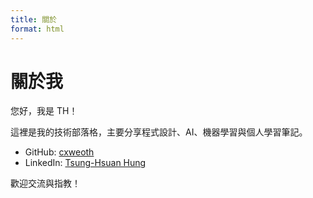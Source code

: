 ```yaml
---
title: 關於
format: html
---
```


# 關於我

您好，我是 TH！

這裡是我的技術部落格，主要分享程式設計、AI、機器學習與個人學習筆記。

- GitHub: [cxweoth](https://github.com/cxweoth)
- LinkedIn: [Tsung-Hsuan Hung](https://www.linkedin.com/in/tsung-hsuan-hung-79125190/)

歡迎交流與指教！